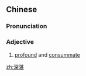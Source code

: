 ==Chinese==
{{zh-forms}}

===Pronunciation===
{{zh-pron
|m=shēnzhàn
|c=sam1 zaam3
|cat=a
}}

===Adjective===
{{zh-adj}}

# [[profound]] and [[consummate]]

[[zh:深湛]]